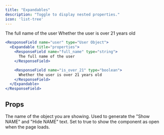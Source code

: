 ```yaml
---
title: "Expandables"
description: "Toggle to display nested properties."
icon: 'list-tree'
---
```


<ResponseField name="user" type="User Object">
  <Expandable title="properties">

<ResponseField name="full_name" type="string">
  The full name of the user
</ResponseField>

<ResponseField name="is_over_21" type="boolean">
  Whether the user is over 21 years old
</ResponseField>

  </Expandable>
</ResponseField>

<RequestExample>

```jsx Expandable Example
<ResponseField name="user" type="User Object">
  <Expandable title="properties">
    <ResponseField name="full_name" type="string">
      The full name of the user
    </ResponseField>

    <ResponseField name="is_over_21" type="boolean">
      Whether the user is over 21 years old
    </ResponseField>
  </Expandable>
</ResponseField>
```

</RequestExample>

## Props

<ResponseField name="title" type="string">
  The name of the object you are showing. Used to generate the "Show NAME" and
  "Hide NAME" text.
</ResponseField>

<ResponseField name="defaultOpen" type="boolean" default="false">
  Set to true to show the component as open when the page loads.
</ResponseField>
